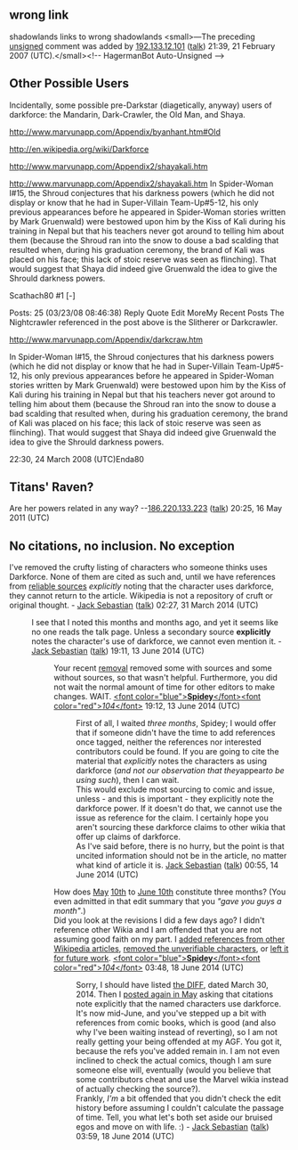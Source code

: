 <article id="3553379" title=Talk:Darkforce>
	<talkpage id="3553379" title="Talk:Darkforce">
{{comicsproj|Marvel-work-group=yes|class=start|importance=low|image=yes}}

== wrong link ==

shadowlands links to wrong shadowlands &lt;small&gt;—The preceding [[Wikipedia:Sign your posts on talk pages|unsigned]] comment was added by [[Special:Contributions/192.133.12.101|192.133.12.101]] ([[User talk:192.133.12.101|talk]]) 21:39, 21 February 2007 (UTC).&lt;/small&gt;&lt;!-- HagermanBot Auto-Unsigned --&gt;

==Other Possible Users==
Incidentally, some possible pre-Darkstar (diagetically, anyway) users of darkforce: the Mandarin, Dark-Crawler, the Old Man, and Shaya. 

http://www.marvunapp.com/Appendix/byanhant.htm#Old 

http://en.wikipedia.org/wiki/Darkforce 

http://www.marvunapp.com/Appendix2/shayakali.htm 

http://www.marvunapp.com/Appendix2/shayakali.htm 
In Spider-Woman I#15, the Shroud conjectures that his 
darkness powers (which he did not display or know that 
he had in Super-Villain Team-Up#5-12, his only 
previous appearances before he appeared in 
Spider-Woman stories written by Mark Gruenwald) were 
bestowed upon him by the Kiss of Kali during his 
training in Nepal but that his teachers never got 
around to telling him about them (because the Shroud 
ran into the snow to douse a bad scalding that 
resulted when, during his graduation ceremony, the 
brand of Kali was placed on his face; this lack of stoic reserve 
was seen as flinching). That would suggest that Shaya did indeed give Gruenwald the idea 
to give the Shrould darkness powers. 


 
Scathach80  #1  [-] 
 
Posts: 25
(03/23/08 08:46:38) 
Reply Quote Edit MoreMy Recent Posts  The Nightcrawler referenced in the post above is the Slitherer or Darkcrawler. 

http://www.marvunapp.com/Appendix/darkcraw.htm 


In Spider-Woman I#15, the Shroud conjectures that his 
darkness powers (which he did not display or know that 
he had in Super-Villain Team-Up#5-12, his only 
previous appearances before he appeared in 
Spider-Woman stories written by Mark Gruenwald) were 
bestowed upon him by the Kiss of Kali during his 
training in Nepal but that his teachers never got 
around to telling him about them (because the Shroud 
ran into the snow to douse a bad scalding that 
resulted when, during his graduation ceremony, the 
brand of Kali was placed on his face; this lack of stoic reserve 
was seen as flinching). That would suggest that Shaya did indeed give Gruenwald the idea 
to give the Shrould darkness powers. 

22:30, 24 March 2008 (UTC)Enda80

== Titans' Raven? ==

Are her powers related in any way? --[[Special:Contributions/186.220.133.223|186.220.133.223]] ([[User talk:186.220.133.223|talk]]) 20:25, 16 May 2011 (UTC)

== No citations, no inclusion. No exception ==

I've removed the crufty listing of characters who someone thinks uses Darkforce. None of them are cited as such and, until we have references from [[WP:RS|reliable sources]] ''explicitly'' noting that the character uses darkforce, they cannot return to the article. Wikipedia is not a repository of cruft or original thought. - [[User:Jack Sebastian|Jack Sebastian]] ([[User talk:Jack Sebastian|talk]]) 02:27, 31 March 2014 (UTC)
:I see that I noted this months and months ago, and yet it seems like no one reads the talk page. Unless a secondary source '''explicitly''' notes the character's use of darkforce, we cannot even mention it. - [[User:Jack Sebastian|Jack Sebastian]] ([[User talk:Jack Sebastian|talk]]) 19:11, 13 June 2014 (UTC)

::Your recent [https://en.wikipedia.org/w/index.php?title=Darkforce&amp;diff=612400141&amp;oldid=612397530 removal] removed some with sources and some without sources, so that wasn't helpful. Furthermore, you did not wait the normal amount of time for other editors to make changes. WAIT. [[User:Spidey104|&lt;font color=&quot;blue&quot;&gt;'''Spidey'''&lt;/font&gt;]][[User talk:Spidey104#top|&lt;font color=&quot;red&quot;&gt;''104''&lt;/font&gt;]] 19:12, 13 June 2014 (UTC)
:::First of all, I waited ''three months'', Spidey; I would offer that if someone didn't have the time to add references once tagged, neither the references nor interested contributors could be found. If you are going to cite the material that ''explicitly'' notes the characters as using darkforce (''and not our observation that they ''appear'' to be using such''), then I can wait. 
:::This would exclude most sourcing to comic and issue, unless - and this is important - they explicitly note the darkforce power. If it doesn't do that, we cannot use the issue as reference for the claim. I certainly hope you aren't sourcing these darkforce claims to other wikia that offer up claims of darkforce. 
:::As I've said before, there is no hurry, but the point is that uncited information should not be in the article, no matter what kind of article it is. [[User:Jack Sebastian|Jack Sebastian]] ([[User talk:Jack Sebastian|talk]]) 00:55, 14 June 2014 (UTC)

::::How does [https://en.wikipedia.org/w/index.php?title=Darkforce&amp;diff=607844865&amp;oldid=607735311 May] [https://en.wikipedia.org/w/index.php?title=Darkforce&amp;diff=next&amp;oldid=607844865 10th] to [https://en.wikipedia.org/w/index.php?title=Darkforce&amp;diff=612400141&amp;oldid=612397530 June 10th] constitute three months? (You even admitted in that edit summary that you ''&quot;gave you guys a month&quot;''.)
::::Did you look at the revisions I did a few days ago? I didn't reference other Wikia and I am offended that you are not assuming good faith on my part. I [https://en.wikipedia.org/w/index.php?title=Darkforce&amp;diff=612800745&amp;oldid=612800385 added references from other Wikipedia articles], [https://en.wikipedia.org/w/index.php?title=Darkforce&amp;diff=612800385&amp;oldid=612800201 removed the unverifiable characters], or [https://en.wikipedia.org/w/index.php?title=Darkforce&amp;diff=612802574&amp;oldid=612802467 left it for future work]. [[User:Spidey104|&lt;font color=&quot;blue&quot;&gt;'''Spidey'''&lt;/font&gt;]][[User talk:Spidey104#top|&lt;font color=&quot;red&quot;&gt;''104''&lt;/font&gt;]] 03:48, 18 June 2014 (UTC)
:::::Sorry, I should have listed [https://en.wikipedia.org/w/index.php?title=Darkforce&amp;diff=602050017&amp;oldid=602049899 the DIFF], dated March 30, 2014. Then I [https://en.wikipedia.org/w/index.php?title=Darkforce&amp;diff=607866796&amp;oldid=607846156 posted again in May] asking that citations note explicitly that the named characters use darkforce. It's now mid-June, and you've stepped up a bit with references from comic books, which is good (and also why I've been waiting instead of reverting), so I am not really getting your being offended at my AGF. You got it, because the refs you've added remain in. I am not even inclined to check the actual comics, though I am sure someone else will, eventually (would you believe that some contributors cheat and use the Marvel wikia instead of actually checking the source?). 
:::::Frankly, ''I'm'' a bit offended that you didn't check the edit history before assuming I couldn't calculate the passage of time. Tell, you what let's both set aside our bruised egos and move on with life. :) - [[User:Jack Sebastian|Jack Sebastian]] ([[User talk:Jack Sebastian|talk]]) 03:59, 18 June 2014 (UTC)
	</talkpage>
</article>